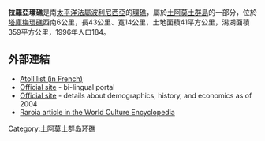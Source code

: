 '''拉羅亞環礁'''是南[[太平洋|太平洋]][[法屬波利尼西亞|法屬波利尼西亞]]的[[環礁|環礁]]，屬於[[土阿莫土群島|土阿莫土群島]]的一部分，位於[[塔庫梅環礁|塔庫梅環礁]]西南6公里，長43公里、寬14公里，土地面積41平方公里，潟湖面積359平方公里，1996年人口184。

{{coord|16|01|S|142|26|W|type:isle|display=title}}

==外部連結==
* [https://web.archive.org/web/20070228115907/http://www.pacific-image.pf/pages/boutic/dboutic_cdrom_sp132.html Atoll list (in French)]
* [https://web.archive.org/web/20080409222848/http://www.raroia.pf/index.php Official site] {{fr icon}} {{en icon}} - bi-lingual portal
* [https://web.archive.org/web/20090510130009/http://www.raroia.pf/articles.php?l=content%2Fart4%2Fraroia.en.inc Official site] {{en icon}} - details about  demographics, history, and economics as of 2004
* [http://www.everyculture.com/Oceania/Raroia.html Raroia article in the World Culture Encyclopedia] {{Wayback|url=http://www.everyculture.com/Oceania/Raroia.html |date=20191130090227 }}

[[Category:土阿莫土群岛环礁|Category:土阿莫土群岛环礁]]

{{geo-stub}}